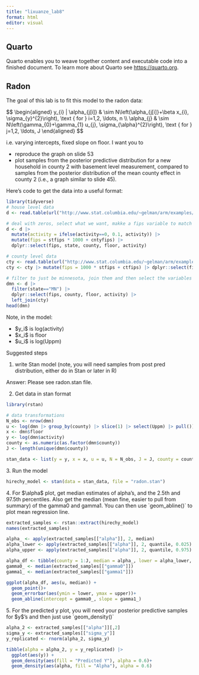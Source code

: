```yaml
---
title: "lixuanze_lab8"
format: html
editor: visual
---
```


## Quarto

Quarto enables you to weave together content and executable code into a finished document. To learn more about Quarto see <https://quarto.org>.

## Radon

The goal of this lab is to fit this model to the radon data:


\$\$
\\begin{aligned}
y\_{i} \| \\alpha\_{j\[i\]} & \\sim N\\left(\\alpha\_{j\[i\]}+\\beta x\_{i}, \\sigma\_{y}\^{2}\\right), \\text { for } i=1,2, \\ldots, n \\\\
\\alpha\_{j} & \\sim N\\left(\\gamma\_{0}+\\gamma\_{1} u\_{j}, \\sigma\_{\\alpha}\^{2}\\right), \\text { for } j=1,2, \\ldots, J
\\end{aligned}
\$\$

i.e. varying intercepts, fixed slope on floor. I want you to 

- reproduce the graph on slide 53 
- plot samples from the posterior predictive distribution for a new household in county 2 with basement level measurement, compared to samples from the posterior distribution of the mean county effect in county 2 (i.e., a graph similar to slide 45).

Here's code to get the data into a useful format:

```r
library(tidyverse)
# house level data
d <- read.table(url("http://www.stat.columbia.edu/~gelman/arm/examples/radon/srrs2.dat"), header=T, sep=",")

# deal with zeros, select what we want, makke a fips variable to match on 
d <- d |> 
  mutate(activity = ifelse(activity==0, 0.1, activity)) |> 
  mutate(fips = stfips * 1000 + cntyfips) |>   
  dplyr::select(fips, state, county, floor, activity)

# county level data
cty <- read.table(url("http://www.stat.columbia.edu/~gelman/arm/examples/radon/cty.dat"), header = T, sep = ",")
cty <- cty |> mutate(fips = 1000 * stfips + ctfips) |> dplyr::select(fips, Uppm)

# filter to just be minnesota, join them and then select the variables of interest. 
dmn <- d |> 
  filter(state=="MN") |> 
  dplyr::select(fips, county, floor, activity) |> 
  left_join(cty)
head(dmn)
```

Note, in the model:

- \$y_i\$ is log(activity)
- \$x_i\$ is floor
- \$u_i\$ is log(Uppm)



Suggested steps

1. write Stan model (note, you will need samples from post pred distribution, either do in Stan or later in R)


Answer: Please see radon.stan file.


2. Get data in stan format

```r
library(rstan)

# data transformations
N_obs <- nrow(dmn)
u <- log(dmn |> group_by(county) |> slice(1) |> select(Uppm) |> pull())
x <- dmn$floor
y <- log(dmn$activity)
county <- as.numeric(as.factor(dmn$county))
J <- length(unique(dmn$county))

stan_data <- list(y = y, x = x, u = u, N = N_obs, J = J, county = county)
```

3\. Run the model

```r
hirechy_model <- stan(data = stan_data, file = "radon.stan")
```

4\. For \$\\alpha\$ plot, get median estimates of alpha's, and the 2.5th and 97.5th percentiles. Also get the median (mean fine, easier to pull from summary) of the gamma0 and gamma1. You can then use \`geom_abline()\` to plot mean regression line.

```r
extracted_samples <- rstan::extract(hirechy_model)
names(extracted_samples)

alpha_ <- apply(extracted_samples[["alpha"]], 2, median)
alpha_lower <- apply(extracted_samples[["alpha"]], 2, quantile, 0.025)
alpha_upper <- apply(extracted_samples[["alpha"]], 2, quantile, 0.975)

alpha_df <- tibble(county = 1:J, median = alpha_, lower = alpha_lower, upper = alpha_upper, u = u)
gamma0_ <- median(extracted_samples[["gamma0"]])
gamma1_ <- median(extracted_samples[["gamma1"]])

ggplot(alpha_df, aes(u, median)) + 
  geom_point()+
  geom_errorbar(aes(ymin = lower, ymax = upper))+
  geom_abline(intercept = gamma0_, slope = gamma1_)
```

5\. For the predicted y plot, you will need your posterior predictive samples for \$y\$'s and then just use \`geom_density()\`

```r
alpha_2 <- extracted_samples[["alpha"]][,2]
sigma_y <- extracted_samples[["sigma_y"]]
y_replicated <- rnorm(alpha_2, sigma_y)

tibble(alpha = alpha_2, y = y_replicated) |> 
  ggplot(aes(y)) +
  geom_density(aes(fill = "Predicted Y"), alpha = 0.6)+
  geom_density(aes(alpha, fill = "Alpha"), alpha = 0.6)
```
